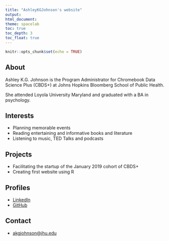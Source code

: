 ```yaml
---
title: "AshleyKGJohnson's website"
output:
html_document:
theme: spacelab
toc: true 
toc_depth: 3 
toc_float: true
---
```


```r
knitr::opts_chunk$set(echo = TRUE)
```

## About
Ashley K.G. Johnson is the Program Administrator for Chromebook Data Science Plus (CBDS+) at Johns Hopkins Bloomberg School of Public Health.

She attended Loyola University Maryland and graduated with a BA in psychology. 

## Interests
* Planning memorable events
* Reading entertaining and informative books and literature
* Listening to music, TED Talks and podcasts

## Projects
* Facilitating the startup of the January 2019 cohort of CBDS+
* Creating first website using R

## Profiles
* [LinkedIn](https://www.linkedin.com/in/ashleykgjohnson/)
* [GitHub](https://github.com/AshleyKGJohnson)

## Contact
* [akgjohnson@jhu.edu](mailto:akgjohnson@jhu.edu)
 